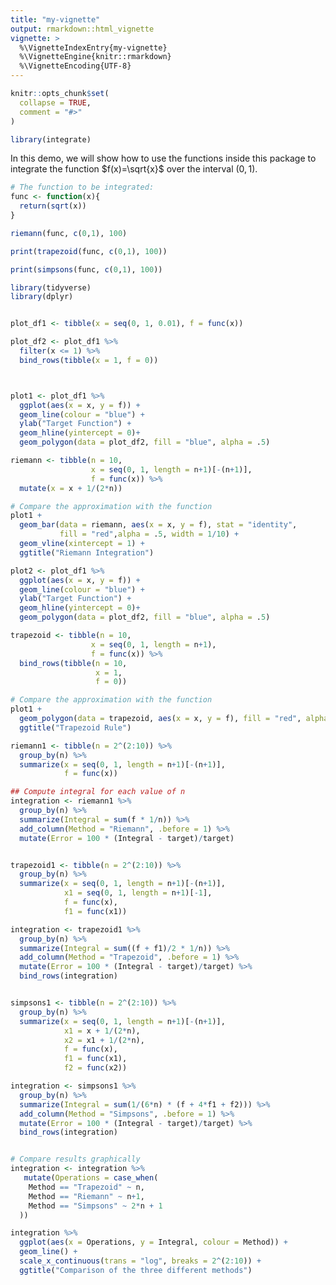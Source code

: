 ```yaml
---
title: "my-vignette"
output: rmarkdown::html_vignette
vignette: >
  %\VignetteIndexEntry{my-vignette}
  %\VignetteEngine{knitr::rmarkdown}
  %\VignetteEncoding{UTF-8}
---
```


```r
knitr::opts_chunk$set(
  collapse = TRUE,
  comment = "#>"
)
```

```r
library(integrate)
```




In this demo, we will show how to use the functions inside this package to integrate the function $f(x)=\sqrt{x}$ over the interval $(0,1)$.


```r
# The function to be integrated:
func <- function(x){
  return(sqrt(x))
}

riemann(func, c(0,1), 100)
```



```r
print(trapezoid(func, c(0,1), 100))
```


```r
print(simpsons(func, c(0,1), 100))
```



```r
library(tidyverse)
library(dplyr)


plot_df1 <- tibble(x = seq(0, 1, 0.01), f = func(x))

plot_df2 <- plot_df1 %>%
  filter(x <= 1) %>%
  bind_rows(tibble(x = 1, f = 0)) 



plot1 <- plot_df1 %>%
  ggplot(aes(x = x, y = f)) + 
  geom_line(colour = "blue") +
  ylab("Target Function") + 
  geom_hline(yintercept = 0)+
  geom_polygon(data = plot_df2, fill = "blue", alpha = .5)

riemann <- tibble(n = 10,
                  x = seq(0, 1, length = n+1)[-(n+1)],
                  f = func(x)) %>%
  mutate(x = x + 1/(2*n))

# Compare the approximation with the function
plot1 + 
  geom_bar(data = riemann, aes(x = x, y = f), stat = "identity", 
           fill = "red",alpha = .5, width = 1/10) +
  geom_vline(xintercept = 1) +
  ggtitle("Riemann Integration")
```



```r
plot2 <- plot_df1 %>%
  ggplot(aes(x = x, y = f)) + 
  geom_line(colour = "blue") +
  ylab("Target Function") + 
  geom_hline(yintercept = 0)+
  geom_polygon(data = plot_df2, fill = "blue", alpha = .5)

trapezoid <- tibble(n = 10,
                  x = seq(0, 1, length = n+1),
                  f = func(x)) %>%
  bind_rows(tibble(n = 10,
                   x = 1,
                   f = 0))

# Compare the approximation with the function
plot1 + 
  geom_polygon(data = trapezoid, aes(x = x, y = f), fill = "red", alpha = .5) +
  ggtitle("Trapezoid Rule")
```





```r
riemann1 <- tibble(n = 2^(2:10)) %>%
  group_by(n) %>%
  summarize(x = seq(0, 1, length = n+1)[-(n+1)],
            f = func(x))

## Compute integral for each value of n
integration <- riemann1 %>%
  group_by(n) %>%
  summarize(Integral = sum(f * 1/n)) %>%
  add_column(Method = "Riemann", .before = 1) %>%
  mutate(Error = 100 * (Integral - target)/target)


trapezoid1 <- tibble(n = 2^(2:10)) %>%
  group_by(n) %>%
  summarize(x = seq(0, 1, length = n+1)[-(n+1)],
            x1 = seq(0, 1, length = n+1)[-1],
            f = func(x),
            f1 = func(x1))

integration <- trapezoid1 %>%
  group_by(n) %>%
  summarize(Integral = sum((f + f1)/2 * 1/n)) %>%
  add_column(Method = "Trapezoid", .before = 1) %>%
  mutate(Error = 100 * (Integral - target)/target) %>%
  bind_rows(integration)


simpsons1 <- tibble(n = 2^(2:10)) %>%
  group_by(n) %>%
  summarize(x = seq(0, 1, length = n+1)[-(n+1)],
            x1 = x + 1/(2*n),
            x2 = x1 + 1/(2*n),
            f = func(x),
            f1 = func(x1),
            f2 = func(x2))

integration <- simpsons1 %>%
  group_by(n) %>%
  summarize(Integral = sum(1/(6*n) * (f + 4*f1 + f2))) %>%
  add_column(Method = "Simpsons", .before = 1) %>%
  mutate(Error = 100 * (Integral - target)/target) %>%
  bind_rows(integration) 


# Compare results graphically
integration <- integration %>%
   mutate(Operations = case_when(
    Method == "Trapezoid" ~ n,
    Method == "Riemann" ~ n+1,
    Method == "Simpsons" ~ 2*n + 1
  )) 

integration %>%
  ggplot(aes(x = Operations, y = Integral, colour = Method)) + 
  geom_line() +
  scale_x_continuous(trans = "log", breaks = 2^(2:10)) +
  ggtitle("Comparison of the three different methods")

```






